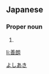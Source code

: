 ==Japanese==
{{ja-kanjitab|善|朗}}

===Proper noun===
{{ja-pos|proper|よしあき}}

# {{given name|male|lang=ja}}

[[Category:Japanese male given names|よしあき]]

[[li:善朗]]